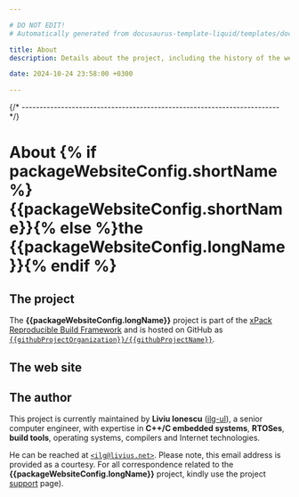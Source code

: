 ```yaml
---

# DO NOT EDIT!
# Automatically generated from docusaurus-template-liquid/templates/docusaurus.

title: About
description: Details about the project, including the history of the website and details about the author.

date: 2024-10-24 23:58:00 +0300

---
```



{/* ------------------------------------------------------------------------ */}

# About {% if packageWebsiteConfig.shortName %}{{packageWebsiteConfig.shortName}}{% else %}the {{packageWebsiteConfig.longName}}{% endif %}

## The project

The **{{packageWebsiteConfig.longName}}** project is part of the
[xPack Reproducible Build Framework](https://xpack.github.io)
and is hosted on GitHub as
[`{{githubProjectOrganization}}/{{githubProjectName}}`](https://github.com/{{githubProjectOrganization}}/{{githubProjectName}}/).

## The web site

<Website/>

## The author

This project is currently maintained by **Liviu Ionescu**
([ilg-ul](https://github.com/ilg-ul)),
a senior computer engineer, with expertise in **C++/C embedded systems**,
**RTOSes**, **build tools**, operating systems, compilers
and Internet technologies.

He can be reached at [`<ilg@livius.net>`](mailto:ilg@livius.net).
Please note, this email address is provided as a courtesy.
For all correspondence related to
the **{{packageWebsiteConfig.longName}}**
project, kindly use the project [support](/docs/support/) page).
